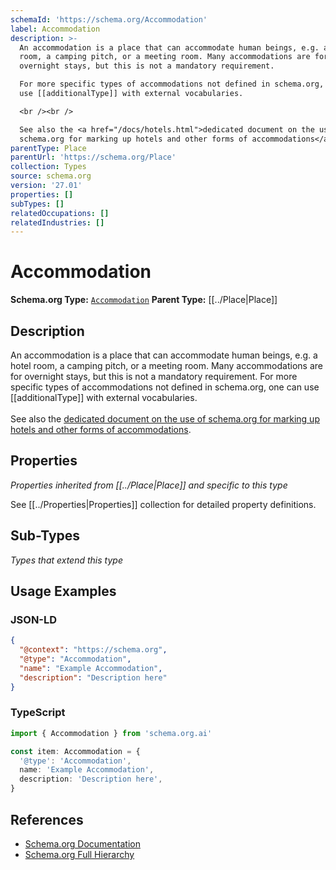 ```yaml
---
schemaId: 'https://schema.org/Accommodation'
label: Accommodation
description: >-
  An accommodation is a place that can accommodate human beings, e.g. a hotel
  room, a camping pitch, or a meeting room. Many accommodations are for
  overnight stays, but this is not a mandatory requirement.

  For more specific types of accommodations not defined in schema.org, one can
  use [[additionalType]] with external vocabularies.

  <br /><br />

  See also the <a href="/docs/hotels.html">dedicated document on the use of
  schema.org for marking up hotels and other forms of accommodations</a>.
parentType: Place
parentUrl: 'https://schema.org/Place'
collection: Types
source: schema.org
version: '27.01'
properties: []
subTypes: []
relatedOccupations: []
relatedIndustries: []
---
```

# Accommodation

**Schema.org Type:** [`Accommodation`](https://schema.org/Accommodation)
**Parent Type:** [[../Place|Place]]

## Description

An accommodation is a place that can accommodate human beings, e.g. a hotel room, a camping pitch, or a meeting room. Many accommodations are for overnight stays, but this is not a mandatory requirement.
For more specific types of accommodations not defined in schema.org, one can use [[additionalType]] with external vocabularies.
<br /><br />
See also the <a href="/docs/hotels.html">dedicated document on the use of schema.org for marking up hotels and other forms of accommodations</a>.

## Properties

*Properties inherited from [[../Place|Place]] and specific to this type*

See [[../Properties|Properties]] collection for detailed property definitions.

## Sub-Types

*Types that extend this type*

## Usage Examples

### JSON-LD

```json
{
  "@context": "https://schema.org",
  "@type": "Accommodation",
  "name": "Example Accommodation",
  "description": "Description here"
}
```

### TypeScript

```typescript
import { Accommodation } from 'schema.org.ai'

const item: Accommodation = {
  '@type': 'Accommodation',
  name: 'Example Accommodation',
  description: 'Description here',
}
```

## References

- [Schema.org Documentation](https://schema.org/Accommodation)
- [Schema.org Full Hierarchy](https://schema.org/docs/full.html)
